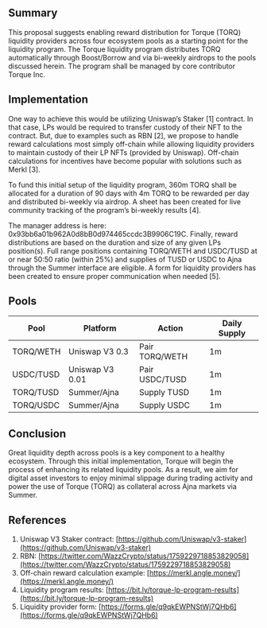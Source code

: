 ## Summary

This proposal suggests enabling reward distribution for Torque (TORQ) liquidity providers across four ecosystem pools as a starting point for the liquidity program. The Torque liquidity program distributes TORQ automatically through Boost/Borrow and via bi-weekly airdrops to the pools discussed herein. The program shall be managed by core contributor Torque Inc.

## Implementation

One way to achieve this would be utilizing Uniswap’s Staker [1] contract. In that case, LPs would be required to transfer custody of their NFT to the contract. But, due to examples such as RBN [2], we propose to handle reward calculations most simply off-chain while allowing liquidity providers to maintain custody of their LP NFTs (provided by Uniswap). Off-chain calculations for incentives have become popular with solutions such as Merkl [3].

To fund this initial setup of the liquidity program, 360m TORQ shall be allocated for a duration of 90 days with 4m TORQ to be rewarded per day and distributed bi-weekly via airdrop. A sheet has been created for live community tracking of the program’s bi-weekly results [4].

The manager address is here: 0x93bb6a01b962A0d8bB0d974465ccdc3B9906C19C. Finally, reward distributions are based on the duration and size of any given LPs position(s). Full range positions containing TORQ/WETH and USDC/TUSD at or near 50:50 ratio (within 25%) and supplies of TUSD or USDC to Ajna through the Summer interface are eligible. A form for liquidity providers has been created to ensure proper communication when needed [5].

## Pools

| Pool        | Platform       | Action       | Daily Supply |
|-------------|----------------|--------------|--------------|
| TORQ/WETH   | Uniswap V3 0.3 | Pair TORQ/WETH | 1m         |
| USDC/TUSD   | Uniswap V3 0.01| Pair USDC/TUSD | 1m         |
| TORQ/TUSD   | Summer/Ajna    | Supply TUSD    | 1m         |
| TORQ/USDC   | Summer/Ajna    | Supply USDC    | 1m         |

## Conclusion

Great liquidity depth across pools is a key component to a healthy ecosystem. Through this initial implementation, Torque will begin the process of enhancing its related liquidity pools. As a result, we aim for digital asset investors to enjoy minimal slippage during trading activity and power the use of Torque (TORQ) as collateral across Ajna markets via Summer.

## References

1. Uniswap V3 Staker contract: [https://github.com/Uniswap/v3-staker](https://github.com/Uniswap/v3-staker)
2. RBN: [https://twitter.com/WazzCrypto/status/1759229718853829058](https://twitter.com/WazzCrypto/status/1759229718853829058)
3. Off-chain reward calculation example: [https://merkl.angle.money/](https://merkl.angle.money/)
4. Liquidity program results: [https://bit.ly/torque-lp-program-results](https://bit.ly/torque-lp-program-results)
5. Liquidity provider form: [https://forms.gle/q9qkEWPNStWj7QHb6](https://forms.gle/q9qkEWPNStWj7QHb6)
